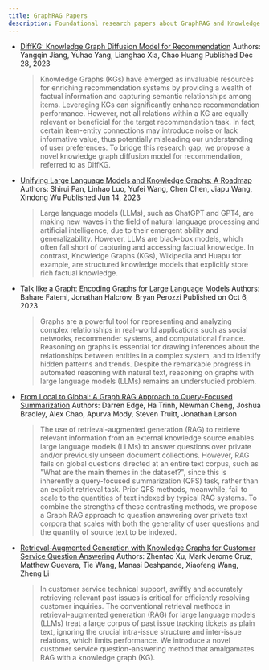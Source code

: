 ```yaml
---
title: GraphRAG Papers
description: Foundational research papers about GraphRAG and Knowledge Graphs
---
```


- [DiffKG: Knowledge Graph Diffusion Model for Recommendation](https://arxiv.org/abs/2312.16890)
  Authors: Yangqin Jiang, Yuhao Yang, Lianghao Xia, Chao Huang
  Published Dec 28, 2023

  > Knowledge Graphs (KGs) have emerged as invaluable resources for enriching recommendation systems by providing a wealth of factual information and capturing semantic relationships among items. Leveraging KGs can significantly enhance recommendation performance. However, not all relations within a KG are equally relevant or beneficial for the target recommendation task. In fact, certain item-entity connections may introduce noise or lack informative value, thus potentially misleading our understanding of user preferences. To bridge this research gap, we propose a novel knowledge graph diffusion model for recommendation, referred to as DiffKG.

- [Unifying Large Language Models and Knowledge Graphs: A Roadmap](https://arxiv.org/abs/2306.08302)
  Authors: Shirui Pan, Linhao Luo, Yufei Wang, Chen Chen, Jiapu Wang, Xindong Wu
  Published Jun 14, 2023

  > Large language models (LLMs), such as ChatGPT and GPT4, are making new waves in the field of natural language processing and artificial intelligence, due to their emergent ability and generalizability. However, LLMs are black-box models, which often fall short of capturing and accessing factual knowledge. In contrast, Knowledge Graphs (KGs), Wikipedia and Huapu for example, are structured knowledge models that explicitly store rich factual knowledge.

- [Talk like a Graph: Encoding Graphs for Large Language Models](https://arxiv.org/abs/2310.04560)
  Authors: Bahare Fatemi, Jonathan Halcrow, Bryan Perozzi
  Published on Oct 6, 2023

  > Graphs are a powerful tool for representing and analyzing complex relationships in real-world applications such as social networks, recommender systems, and computational finance. Reasoning on graphs is essential for drawing inferences about the relationships between entities in a complex system, and to identify hidden patterns and trends. Despite the remarkable progress in automated reasoning with natural text, reasoning on graphs with large language models (LLMs) remains an understudied problem.

- [From Local to Global: A Graph RAG Approach to Query-Focused Summarization](https://arxiv.org/abs/2404.16130/)
  Authors: Darren Edge, Ha Trinh, Newman Cheng, Joshua Bradley, Alex Chao, Apurva Mody, Steven Truitt, Jonathan Larson

  > The use of retrieval-augmented generation (RAG) to retrieve relevant information from an external knowledge source enables large language models (LLMs) to answer questions over private and/or previously unseen document collections. However, RAG fails on global questions directed at an entire text corpus, such as "What are the main themes in the dataset?", since this is inherently a query-focused summarization (QFS) task, rather than an explicit retrieval task. Prior QFS methods, meanwhile, fail to scale to the quantities of text indexed by typical RAG systems. To combine the strengths of these contrasting methods, we propose a Graph RAG approach to question answering over private text corpora that scales with both the generality of user questions and the quantity of source text to be indexed.

- [Retrieval-Augmented Generation with Knowledge Graphs for Customer Service Question Answering](https://arxiv.org/abs/2404.17723)
  Authors: Zhentao Xu, Mark Jerome Cruz, Matthew Guevara, Tie Wang, Manasi Deshpande, Xiaofeng Wang, Zheng Li

  > In customer service technical support, swiftly and accurately retrieving relevant past issues is critical for efficiently resolving customer inquiries. The conventional retrieval methods in retrieval-augmented generation (RAG) for large language models (LLMs) treat a large corpus of past issue tracking tickets as plain text, ignoring the crucial intra-issue structure and inter-issue relations, which limits performance. We introduce a novel customer service question-answering method that amalgamates RAG with a knowledge graph (KG).

